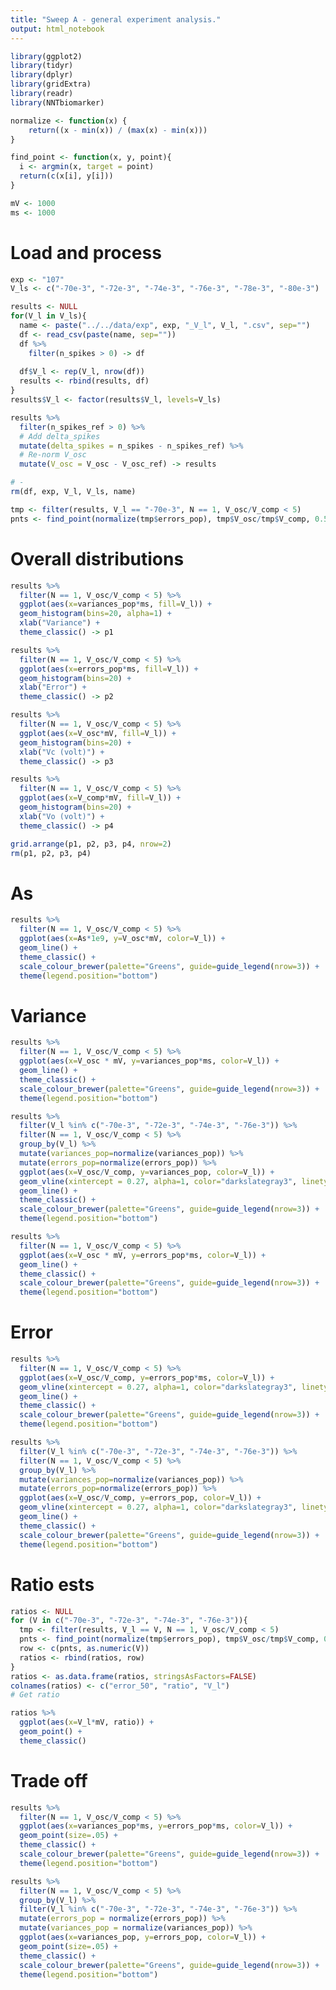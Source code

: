 ```yaml
---
title: "Sweep A - general experiment analysis."
output: html_notebook
---
```


```r
library(ggplot2)
library(tidyr)
library(dplyr)
library(gridExtra)
library(readr)
library(NNTbiomarker)

normalize <- function(x) {
    return((x - min(x)) / (max(x) - min(x)))
}

find_point <- function(x, y, point){
  i <- argmin(x, target = point)
  return(c(x[i], y[i]))
}

mV <- 1000
ms <- 1000
```


# Load and process

```r
exp <- "107"
V_ls <- c("-70e-3", "-72e-3", "-74e-3", "-76e-3", "-78e-3", "-80e-3")

results <- NULL
for(V_l in V_ls){
  name <- paste("../../data/exp", exp, "_V_l", V_l, ".csv", sep="")
  df <- read_csv(paste(name, sep=""))
  df %>%
    filter(n_spikes > 0) -> df
  
  df$V_l <- rep(V_l, nrow(df))
  results <- rbind(results, df)
}
results$V_l <- factor(results$V_l, levels=V_ls)

results %>% 
  filter(n_spikes_ref > 0) %>% 
  # Add delta_spikes
  mutate(delta_spikes = n_spikes - n_spikes_ref) %>% 
  # Re-norm V_osc
  mutate(V_osc = V_osc - V_osc_ref) -> results

# -
rm(df, exp, V_l, V_ls, name)
```

```r
tmp <- filter(results, V_l == "-70e-3", N == 1, V_osc/V_comp < 5)
pnts <- find_point(normalize(tmp$errors_pop), tmp$V_osc/tmp$V_comp, 0.5)
```

# Overall distributions

```r
results %>% 
  filter(N == 1, V_osc/V_comp < 5) %>% 
  ggplot(aes(x=variances_pop*ms, fill=V_l)) +
  geom_histogram(bins=20, alpha=1) + 
  xlab("Variance") +
  theme_classic() -> p1

results %>% 
  filter(N == 1, V_osc/V_comp < 5) %>% 
  ggplot(aes(x=errors_pop*ms, fill=V_l)) +
  geom_histogram(bins=20) + 
  xlab("Error") +
  theme_classic() -> p2

results %>% 
  filter(N == 1, V_osc/V_comp < 5) %>% 
  ggplot(aes(x=V_osc*mV, fill=V_l)) +
  geom_histogram(bins=20) +
  xlab("Vc (volt)") +
  theme_classic() -> p3

results %>% 
  filter(N == 1, V_osc/V_comp < 5) %>% 
  ggplot(aes(x=V_comp*mV, fill=V_l)) +
  geom_histogram(bins=20) +
  xlab("Vo (volt)") +
  theme_classic() -> p4

grid.arrange(p1, p2, p3, p4, nrow=2)
rm(p1, p2, p3, p4)
```


# As
```r
results %>% 
  filter(N == 1, V_osc/V_comp < 5) %>% 
  ggplot(aes(x=As*1e9, y=V_osc*mV, color=V_l)) +
  geom_line() + 
  theme_classic() +
  scale_colour_brewer(palette="Greens", guide=guide_legend(nrow=3)) +
  theme(legend.position="bottom") 
```

# Variance
```r
results %>% 
  filter(N == 1, V_osc/V_comp < 5) %>% 
  ggplot(aes(x=V_osc * mV, y=variances_pop*ms, color=V_l)) +
  geom_line() + 
  theme_classic() +
  scale_colour_brewer(palette="Greens", guide=guide_legend(nrow=3)) +
  theme(legend.position="bottom") 
```

```r
results %>% 
  filter(V_l %in% c("-70e-3", "-72e-3", "-74e-3", "-76e-3")) %>% 
  filter(N == 1, V_osc/V_comp < 5) %>% 
  group_by(V_l) %>% 
  mutate(variances_pop=normalize(variances_pop)) %>% 
  mutate(errors_pop=normalize(errors_pop)) %>% 
  ggplot(aes(x=V_osc/V_comp, y=variances_pop, color=V_l)) +
  geom_vline(xintercept = 0.27, alpha=1, color="darkslategray3", linetype="solid") +
  geom_line() + 
  theme_classic() +
  scale_colour_brewer(palette="Greens", guide=guide_legend(nrow=3)) +
  theme(legend.position="bottom") 
```

```r
results %>% 
  filter(N == 1, V_osc/V_comp < 5) %>% 
  ggplot(aes(x=V_osc * mV, y=errors_pop*ms, color=V_l)) +
  geom_line() + 
  theme_classic() +
  scale_colour_brewer(palette="Greens", guide=guide_legend(nrow=3)) +
  theme(legend.position="bottom") 
```

# Error
```r
results %>% 
  filter(N == 1, V_osc/V_comp < 5) %>% 
  ggplot(aes(x=V_osc/V_comp, y=errors_pop*ms, color=V_l)) +
  geom_vline(xintercept = 0.27, alpha=1, color="darkslategray3", linetype="solid") +
  geom_line() + 
  theme_classic() +
  scale_colour_brewer(palette="Greens", guide=guide_legend(nrow=3)) +
  theme(legend.position="bottom") 
```

```r
results %>% 
  filter(V_l %in% c("-70e-3", "-72e-3", "-74e-3", "-76e-3")) %>% 
  filter(N == 1, V_osc/V_comp < 5) %>% 
  group_by(V_l) %>% 
  mutate(variances_pop=normalize(variances_pop)) %>% 
  mutate(errors_pop=normalize(errors_pop)) %>% 
  ggplot(aes(x=V_osc/V_comp, y=errors_pop, color=V_l)) +
  geom_vline(xintercept = 0.27, alpha=1, color="darkslategray3", linetype="solid") +
  geom_line() + 
  theme_classic() +
  scale_colour_brewer(palette="Greens", guide=guide_legend(nrow=3)) +
  theme(legend.position="bottom") 
```

# Ratio ests
```r
ratios <- NULL
for (V in c("-70e-3", "-72e-3", "-74e-3", "-76e-3")){
  tmp <- filter(results, V_l == V, N == 1, V_osc/V_comp < 5)
  pnts <- find_point(normalize(tmp$errors_pop), tmp$V_osc/tmp$V_comp, 0.5)  
  row <- c(pnts, as.numeric(V))
  ratios <- rbind(ratios, row)
}
ratios <- as.data.frame(ratios, stringsAsFactors=FALSE)
colnames(ratios) <- c("error_50", "ratio", "V_l")
# Get ratio

ratios %>% 
  ggplot(aes(x=V_l*mV, ratio)) + 
  geom_point() + 
  theme_classic()
```

# Trade off
```r
results %>% 
  filter(N == 1, V_osc/V_comp < 5) %>% 
  ggplot(aes(x=variances_pop*ms, y=errors_pop*ms, color=V_l)) +
  geom_point(size=.05) + 
  theme_classic() +
  scale_colour_brewer(palette="Greens", guide=guide_legend(nrow=3)) +
  theme(legend.position="bottom") 
```

```r
results %>% 
  filter(N == 1, V_osc/V_comp < 5) %>% 
  group_by(V_l) %>% 
  filter(V_l %in% c("-70e-3", "-72e-3", "-74e-3", "-76e-3")) %>% 
  mutate(errors_pop = normalize(errors_pop)) %>%
  mutate(variances_pop = normalize(variances_pop)) %>%
  ggplot(aes(x=variances_pop, y=errors_pop, color=V_l)) +
  geom_point(size=.05) + 
  theme_classic() +
  scale_colour_brewer(palette="Greens", guide=guide_legend(nrow=3)) +
  theme(legend.position="bottom") 
```

